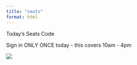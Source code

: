 ```yaml
---
title: "seats"
format: html
---
```


Today's Seats Code

Sign in ONLY ONCE today - this covers 10am - 4pm

![](images/SEATS HACK.png)
